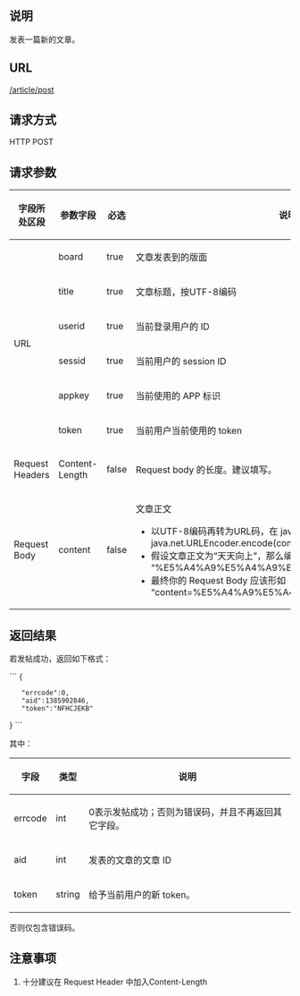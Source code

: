 ==说明==
发表一篇新的文章。

==URL==
<u>/article/post</u>

==请求方式==
HTTP POST

==请求参数==
{|
|-
! 字段所处区段
! 参数字段
! 必选
! 说明
|-
| rowspan="6"|URL
| board
| true
| 文章发表到的版面
|-
| title
| true
| 文章标题，按UTF-8编码
|-
| userid
| true
| 当前登录用户的 ID
|-
| sessid
| true
| 当前用户的 session ID
|-
| appkey
| true
| 当前使用的 APP 标识
|-
| token
| true
| 当前用户当前使用的 token
|-
| rowspan="1"|Request Headers
| Content-Length
| false
| Request body 的长度。建议填写。
|-
| rowspan="1"|Request Body
| content
| false
| 文章正文
*以UTF-8编码再转为URL码，在 java 语言中可以这样处理：java.net.URLEncoder.encode(content, "UTF-8")
*假设文章正文为“天天向上”，那么编码后时间传输的字符应该是 “%E5%A4%A9%E5%A4%A9%E5%90%91%E4%B8%8A”
*最终你的 Request Body 应该形如 “content=%E5%A4%A9%E5%A4%A9%E5%90%91%E4%B8%8A”
|}

==返回结果==
若发帖成功，返回如下格式：

```
{ 
	"errcode":0, 
	"aid":1385902846, 
	"token":"NFHCJEKB" 
}
```

其中：
{|
|-
! 字段
! 类型
! 说明
|-
| errcode
| int
| 0表示发帖成功；否则为错误码，并且不再返回其它字段。
|-
| aid
| int
| 发表的文章的文章 ID
|-
| token
| string
| 给予当前用户的新 token。
|}

否则仅包含错误码。

==注意事项==
#十分建议在 Request Header 中加入Content-Length